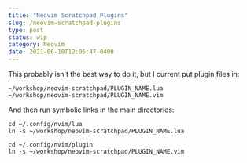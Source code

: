 ```yaml
---
title: "Neovim Scratchpad Plugins"
slug: /neovim-scratchpad-plugins
type: post
status: wip
category: Neovim
date: 2021-06-18T12:05:47-0400
---
```


This probably isn't the best way to do it, but I current put plugin files in:

    ~/workshop/neovim-scratchpad/PLUGIN_NAME.lua
    ~/workshop/neovim-scratchpad/PLUGIN_NAME.vim 
    
And then run symbolic links in the main directories:

    cd ~/.config/nvim/lua
    ln -s ~/workshop/neovim-scratchpad/PLUGIN_NAME.lua
    
    cd ~/.config/nvim/plugin
    ln -s ~/workshop/neovim-scratchpad/PLUGIN_NAME.vim



    